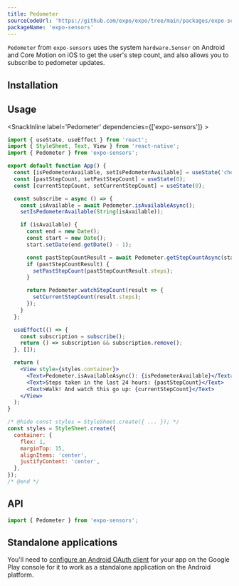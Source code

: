 ```yaml
---
title: Pedometer
sourceCodeUrl: 'https://github.com/expo/expo/tree/main/packages/expo-sensors'
packageName: 'expo-sensors'
---
```



`Pedometer` from `expo-sensors` uses the system `hardware.Sensor` on Android and Core Motion on iOS to get the user's step count, and also allows you to subscribe to pedometer updates.

<PlatformsSection android emulator ios simulator />

## Installation

<APIInstallSection />

## Usage

<SnackInline label='Pedometer' dependencies={['expo-sensors']} >

```jsx
import { useState, useEffect } from 'react';
import { StyleSheet, Text, View } from 'react-native';
import { Pedometer } from 'expo-sensors';

export default function App() {
  const [isPedometerAvailable, setIsPedometerAvailable] = useState('checking');
  const [pastStepCount, setPastStepCount] = useState(0);
  const [currentStepCount, setCurrentStepCount] = useState(0);

  const subscribe = async () => {
    const isAvailable = await Pedometer.isAvailableAsync();
    setIsPedometerAvailable(String(isAvailable));

    if (isAvailable) {
      const end = new Date();
      const start = new Date();
      start.setDate(end.getDate() - 1);

      const pastStepCountResult = await Pedometer.getStepCountAsync(start, end);
      if (pastStepCountResult) {
        setPastStepCount(pastStepCountResult.steps);
      }

      return Pedometer.watchStepCount(result => {
        setCurrentStepCount(result.steps);
      });
    }
  };

  useEffect(() => {
    const subscription = subscribe();
    return () => subscription && subscription.remove();
  }, []);

  return (
    <View style={styles.container}>
      <Text>Pedometer.isAvailableAsync(): {isPedometerAvailable}</Text>
      <Text>Steps taken in the last 24 hours: {pastStepCount}</Text>
      <Text>Walk! And watch this go up: {currentStepCount}</Text>
    </View>
  );
}

/* @hide const styles = StyleSheet.create({ ... }); */
const styles = StyleSheet.create({
  container: {
    flex: 1,
    marginTop: 15,
    alignItems: 'center',
    justifyContent: 'center',
  },
});
/* @end */
```

</SnackInline>

## API

```js
import { Pedometer } from 'expo-sensors';
```

<APISection packageName="expo-pedometer" apiName="Pedometer" />

## Standalone applications

You'll need to [configure an Android OAuth client](https://developers.google.com/fit/android/get-api-key) for your app on the Google Play console for it to work as a standalone application on the Android platform.
